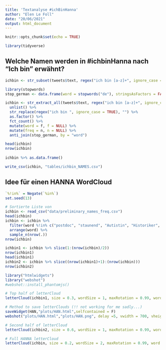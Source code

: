 ```yaml
---
title: 'Textanalyse #ichBinHanna'
author: "Elen Le Foll"
date: "20/06/2021"
output: html_document
---
```


```r
knitr::opts_chunk$set(echo = TRUE)

library(tidyverse)

```

## Welche Namen werden in #ichbinHanna nach "Ich bin" erwähnt?

```r

ichbin <- str_subset(tweets$text, regex("ich bin [a-z]+", ignore_case = TRUE))

library(stopwords)
stop_german <- data.frame(word = stopwords("de"), stringsAsFactors = FALSE)

ichbin <- str_extract_all(tweets$text, regex("ich bin [a-z]+", ignore_case = TRUE)) %>%
  unlist() %>% 
  str_replace(regex("ich bin ", ignore_case = TRUE), "") %>% 
  as.factor() %>% 
  fct_count() %>% 
  mutate(word = f, f = NULL) %>% 
  mutate(freq = n, n = NULL) %>% 
  anti_join(stop_german, by = "word")

head(ichbin)
nrow(ichbin)
  
ichbin %>% as.data.frame()

write_csv(ichbin, "tables/ichbin_NAMES.csv")
```

## Idee für einen HANNA WordCloud

```r

`%!in%` = Negate(`%in%`)
set.seed(13)

# Sortierte Liste von 
ichbin <- read_csv("data/preliminary_names_freq.csv")
head(ichbin)
ichbin <- ichbin %>% 
  filter(word %!in% c("postdoc", "staunend", "Autistin", "Historiker", "Doktorand")) %>% 
  arrange(word) %>% 
  sample_n(nrow(.))
nrow(ichbin)

ichbin1 <- ichbin %>% slice(1:(nrow(ichbin)/2))
nrow(ichbin1)
head(ichbin1)
ichbin2 <- ichbin %>% slice((nrow(ichbin1)+1):(nrow(ichbin)))
nrow(ichbin2)

library("htmlwidgets")
library("webshot")
#webshot::install_phantomjs()

# Top half of letterCloud
letterCloud(ichbin1, size = 0.3, wordSize = 1, maxRotation = 0.99, word = "HAN", letterFont = , color = "black", backgroundColor = "pink")

# Method to save letterClouds (!! not working for me sadly...)
saveWidget(HAN,"plots/HAN.html",selfcontained = F)
webshot("plots/HAN.html","plots/HAN.png", delay =5, vwidth = 700, vheight=500)

# Second half of letterCloud
letterCloud(ichbin2, size = 0.6, wordSize = 1, maxRotation = 0.99, word = "NAH", color = "black", backgroundColor = "pink")

# Full HANNA letterCloud
letterCloud(ichbin, size = 0.2, wordSize = 2, maxRotation = 0.99, word = "HANNA", color = "black", backgroundColor = "pink")


```

